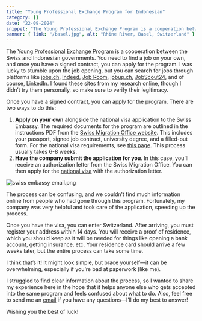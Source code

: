 ```yaml
---
title: "Young Professional Exchange Program for Indonesian"
category: []
date: "22-09-2024"
snippet: "The Young Professional Exchange Program is a cooperation between the Swiss and Indonesian governments. You need to find a job on your own, and once you have a signed contract, you can apply for the program."
banner: { link: "/basel.jpg", alt: "Rhine River, Basel, Switzerland" }
---
```


The [Young Professional Exchange Program](https://www.sem.admin.ch/sem/en/home/themen/arbeit/berufspraktikum.html) is a cooperation between the Swiss and Indonesian governments. You need to find a job on your own, and once you have a signed contract, you can apply for the program. I was lucky to stumble upon the job opening, but you can search for jobs through platforms like [jobs.ch](http://jobs.ch/), [Indeed](http://indeed.com/), [Job Room](http://job-room.ch/), [jobup.ch](http://jobup.ch/), [JobScout24](http://jobscout24.ch/), and of course, LinkedIn. I found these sites from my research online, though I didn’t try them personally, so make sure to verify their legitimacy.

Once you have a signed contract, you can apply for the program. There are two ways to do this:

1. **Apply on your own** alongside the national visa application to the Swiss Embassy. The required documents for the program are outlined in the instructions PDF from the [Swiss Migration Office website](https://www.sem.admin.ch/sem/en/home/themen/arbeit/berufspraktikum.html). This includes your passport, signed job contract, university degree, and a filled-out form. For the national visa requirements, see [this page](https://www.eda.admin.ch/countries/indonesia/en/home/visa/entry-ch/more-90-days.html). This process usually takes 6-8 weeks.
2. **Have the company submit the application for you**. In this case, you'll receive an authorization letter from the Swiss Migration Office. You can then apply for the [national visa](https://www.eda.admin.ch/countries/indonesia/en/home/visa/entry-ch/more-90-days.html) with the authorization letter.

![swiss embassy email.png](/swiss_embassy_email.jpeg "swiss embassy email")

The process can be confusing, and we couldn’t find much information online from people who had gone through this program. Fortunately, my company was very helpful and took care of the application, speeding up the process.

Once you have the visa, you can enter Switzerland. After arriving, you must register your address within 14 days. You will receive a proof of residence, which you should keep as it will be needed for things like opening a bank account, getting insurance, etc. Your residence card should arrive a few weeks later, but the entire process can take some time.

I think that’s it! It might look simple, but brace yourself—it can be overwhelming, especially if you’re bad at paperwork (like me).

I struggled to find clear information about the process, so I wanted to share my experience here in the hope that it helps anyone else who gets accepted into the same program and feels confused about what to do. Also, feel free to send me an [email](mailto:farahnazihah102@gmail.com) if you have any questions—I’ll do my best to answer!

Wishing you the best of luck!
